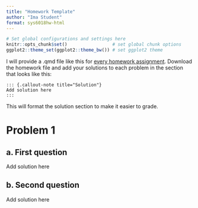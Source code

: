 ```yaml
---
title: "Homework Template"
author: "Ima Student"
format: sys6018hw-html
---
```


```r
# Set global configurations and settings here
knitr::opts_chunk$set()                 # set global chunk options
ggplot2::theme_set(ggplot2::theme_bw()) # set ggplot2 theme
```

I will provide a .qmd file like this for [every homework assignment](https://mdporter.github.io/SYS6018/homework.html). Download the homework file and add your solutions to each problem in the section that looks like this:
```
::: {.callout-note title="Solution"}
Add solution here
:::

```
This will format the solution section to make it easier to grade. 


# Problem 1

## a. First question

::: {.callout-note title="Solution"}
Add solution here
:::

## b. Second question

::: {.callout-note title="Solution"}
Add solution here
:::

